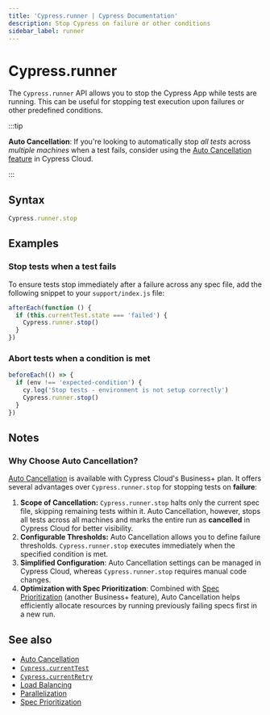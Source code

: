 ```yaml
---
title: 'Cypress.runner | Cypress Documentation'
description: Stop Cypress on failure or other conditions
sidebar_label: runner
---
```


<ProductHeading product="app" />

# Cypress.runner

The `Cypress.runner` API allows you to stop the Cypress App while tests are running. This can be useful for stopping test execution upon failures or other predefined conditions.

:::tip

**Auto Cancellation**: If you're looking to automatically stop _all tests_ across _multiple machines_ when a test fails, consider using the [Auto Cancellation feature](/cloud/features/smart-orchestration/run-cancellation) in Cypress Cloud.

<AutoCancellationBenefits />

:::

## Syntax

```javascript
Cypress.runner.stop
```

## Examples

### Stop tests when a test fails

To ensure tests stop immediately after a failure across any spec file, add the following snippet to your `support/index.js` file:

```javascript
afterEach(function () {
  if (this.currentTest.state === 'failed') {
    Cypress.runner.stop()
  }
})
```

### Abort tests when a condition is met

```javascript
beforeEach(() => {
  if (env !== 'expected-condition') {
    cy.log('Stop tests - environment is not setup correctly')
    Cypress.runner.stop()
  }
})
```

## Notes

### Why Choose Auto Cancellation?

[Auto Cancellation](/cloud/features/smart-orchestration/run-cancellation) is available with Cypress Cloud's Business+ plan. It offers several advantages over `Cypress.runner.stop` for stopping tests on **failure**:

1. **Scope of Cancellation:** `Cypress.runner.stop` halts only the current spec file, skipping remaining tests within it. Auto Cancellation, however, stops all tests across all machines and marks the entire run as **cancelled** in Cypress Cloud for better visibility.
2. **Configurable Thresholds:** Auto Cancellation allows you to define failure thresholds. `Cypress.runner.stop` executes immediately when the specified condition is met.
3. **Simplified Configuration**: Auto Cancellation settings can be managed in Cypress Cloud, whereas `Cypress.runner.stop` requires manual code changes.
4. **Optimization with Spec Prioritization**: Combined with [Spec Prioritization](/cloud/features/smart-orchestration/spec-prioritization) (another Business+ feature), Auto Cancellation helps efficiently allocate resources by running previously failing specs first in a new run.

<CloudFreePlan />

## See also

- [Auto Cancellation](/cloud/features/smart-orchestration/run-cancellation)
- [`Cypress.currentTest`](/api/cypress-api/currenttest)
- [`Cypress.currentRetry`](/api/cypress-api/currentretry)
- [Load Balancing](/cloud/features/smart-orchestration/load-balancing)
- [Parallelization](/cloud/features/smart-orchestration/parallelization)
- [Spec Prioritization](/cloud/features/smart-orchestration/spec-prioritization)

